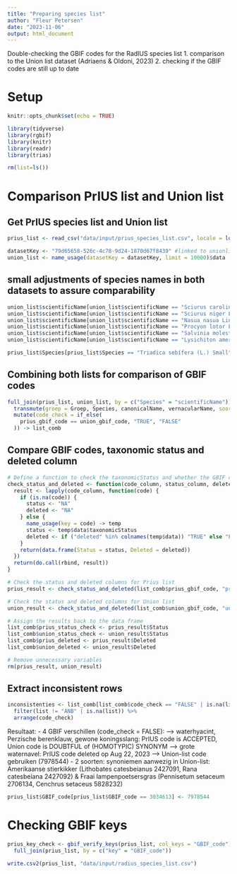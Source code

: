 ```yaml
---
title: "Preparing species list"
author: "Fleur Petersen"
date: "2023-11-06"
output: html_document
---
```


Double-checking the GBIF codes for the RadIUS species list
1. comparison to the Union list dataset (Adriaens & Oldoni, 2023)
2. checking if the GBIF codes are still up to date

# Setup
```r
knitr::opts_chunk$set(echo = TRUE)
```

```r
library(tidyverse)   
library(rgbif)        
library(knitr)
library(readr)
library(trias)
```

```r
rm(list=ls())
```

# Comparison PrIUS list and Union list

## Get PrIUS species list and Union list
```r
prius_list <- read_csv("data/input/prius_species_list.csv", locale = locale(encoding = "ISO-8859-1"), show_col_types = FALSE)  
```

```r
datasetKey <- "79d65658-526c-4c78-9d24-1870d67f8439" #linked to unionlist dataset ("https://www.gbif.org/dataset/79d65658-526c-4c78-9d24-1870d67f8439")
union_list <- name_usage(datasetKey = datasetKey, limit = 10000)$data 
```

## small adjustments of species names in both datasets to assure comparability
```r
union_list$scientificName[union_list$scientificName == "Sciurus carolinensis Gmelin,1788"] <- "Sciurus carolinensis Gmelin, 1788"
union_list$scientificName[union_list$scientificName == "Sciurus niger Linnaeus, 1758"] <- "Sciurus niger L., 1758"
union_list$scientificName[union_list$scientificName == "Nasua nasua Linnaeus, 1766"] <- "Nasua nasua L., 1766"
union_list$scientificName[union_list$scientificName == "Procyon lotor Linnaeus, 1758"] <- "Procyon lotor L., 1758"
union_list$scientificName[union_list$scientificName == "Salvinia molesta D.S. Mitch."] <- "Salvinia molesta D.S.Mitch."
union_list$scientificName[union_list$scientificName == "Lysichiton americanus Hultén and St. John"] <- "Lysichiton americanus Hultén & H. St. John"
```

```r
prius_list$Species[prius_list$Species == "Triadica sebífera (L.) Small"] <- "Triadica sebifera (L.) Small"
```

## Combining both lists for comparison of GBIF codes
```r
full_join(prius_list, union_list, by = c("Species" = "scientificName")) %>%
  transmute(groep = Groep, Species, canonicalName, vernacularName, soortnaam = Soort, prius_gbif_code = GBIF_code, union_gbif_code = nubKey, list = Lijst, status_union = taxonomicStatus, accepted) %>%
  mutate(code_check = if_else(
    prius_gbif_code == union_gbif_code, "TRUE", "FALSE"
  )) -> list_comb
```

## Compare GBIF codes, taxonomic status and deleted column
```r
# Define a function to check the taxonomicStatus and whether the GBIF code was (recently) deleted
check_status_and_deleted <- function(code_column, status_column, deleted_column) {
  result <- lapply(code_column, function(code) {
    if (is.na(code)) {
      status <- "NA"
      deleted <- "NA"
    } else {
      name_usage(key = code) -> temp
      status <- temp$data$taxonomicStatus
      deleted <- if ("deleted" %in% colnames(temp$data)) "TRUE" else "FALSE"
    }
    return(data.frame(Status = status, Deleted = deleted))
  })
  return(do.call(rbind, result))
}

# Check the status and deleted columns for Prius list
prius_result <- check_status_and_deleted(list_comb$prius_gbif_code, "prius_status_check", "prius_deleted")

# Check the status and deleted columns for Union list
union_result <- check_status_and_deleted(list_comb$union_gbif_code, "union_status_check", "union_deleted")

# Assign the results back to the data frame
list_comb$prius_status_check <- prius_result$Status
list_comb$union_status_check <- union_result$Status
list_comb$prius_deleted <- prius_result$Deleted
list_comb$union_deleted <- union_result$Deleted

# Remove unnecessary variables
rm(prius_result, union_result)
```

## Extract inconsistent rows
```r
inconsistenties <- list_comb[list_comb$code_check == "FALSE" | is.na(list_comb$code_check),]  %>%
  filter(list != "ANB" | is.na(list)) %>%
  arrange(code_check)
```

Resultaat: 
  - 4 GBIF verschillen (code_check = FALSE): 
          --> waterhyacint, Perzische berenklauw, gewone koningsslang: PrIUS code is ACCEPTED, Union code is DOUBTFUL of (HOMOTYPIC) SYNONYM
          --> grote waternavel: PrIUS code deleted op Aug 22, 2023 --> Union-list code gebruiken (7978544)
  - 2 soorten: synoniemen aanwezig in Union-list: Amerikaanse stierkikker (Lithobates catesbeianus 2427091, Rana catesbeiana 2427092) & Fraai lampenpoetsersgras (Pennisetum setaceum 2706134, Cenchrus setaceus 5828232)

```r
prius_list$GBIF_code[prius_list$GBIF_code == 3034613] <- 7978544
```

# Checking GBIF keys
```r
prius_key_check <- gbif_verify_keys(prius_list, col_keys = "GBIF_code") %>%
  full_join(prius_list, by = c("key" = "GBIF_code"))
```

```r
write.csv2(prius_list, "data/input/radius_species_list.csv")
```


